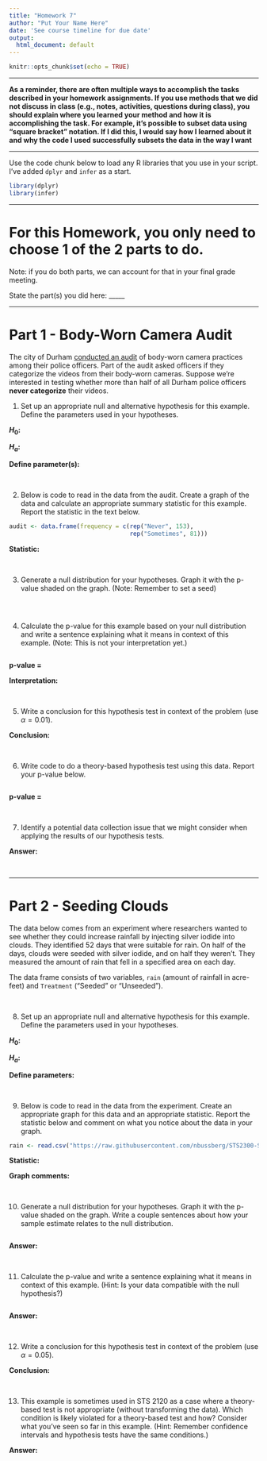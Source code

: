 ```yaml
---
title: "Homework 7"
author: "Put Your Name Here"
date: 'See course timeline for due date'
output:
  html_document: default
---
```


```r
knitr::opts_chunk$set(echo = TRUE)
```

---

**As a reminder, there are often multiple ways to accomplish the tasks described in your homework assignments. If you use methods that we did not discuss in class (e.g., notes, activities, questions during class), you should explain where you learned your method and how it is accomplishing the task. For example, it's possible to subset data using "square bracket" notation. If I did this, I would say how I learned about it and why the code I used successfully subsets the data in the way I want**

---

Use the code chunk below to load any R libraries that you use in your script. I've added `dplyr` and `infer` as a start.

```r
library(dplyr)
library(infer)
```

---

# For this Homework, you only need to choose 1 of the 2 parts to do. 

Note: if you do both parts, we can account for that in your final grade meeting. 

State the part(s) you did here: _____

---

# Part 1 - Body-Worn Camera Audit

The city of Durham  [conducted an audit](https://www.wral.com/audit-durham-police-officers-routinely-disregard-policies-on-bodycam-videos/19885934/) of body-worn camera practices among their police officers. Part of the audit asked officers if they categorize the videos from their body-worn cameras. Suppose we're interested in testing whether more than half of all Durham police officers **never categorize** their videos.


1. Set up an appropriate null and alternative hypothesis for this example. Define the parameters used in your hypotheses.

**$H_0$:**

**$H_a$:**

**Define parameter(s):**

<br>


2. Below is code to read in the data from the audit. Create a graph of the data and calculate an appropriate summary statistic for this example. Report the statistic in the text below.

```r
audit <- data.frame(frequency = c(rep("Never", 153), 
                                  rep("Sometimes", 81)))
```

**Statistic:**

<br>


3. Generate a null distribution for your hypotheses. Graph it with the p-value shaded on the graph. (Note: Remember to set a seed)

```r

```

<br>


4. Calculate the p-value for this example based on your null distribution and write a sentence explaining what it means in context of this example. (Note: This is not your interpretation yet.)

```r

```

**p-value =**

**Interpretation:**

<br>


5. Write a conclusion for this hypothesis test in context of the problem (use $\alpha = 0.01$).

**Conclusion:**

<br>


6. Write code to do a theory-based hypothesis test using this data. Report your p-value below.

```r

```

**p-value =**

<br>


7. Identify a potential data collection issue that we might consider when applying the results of our hypothesis tests.

**Answer:**

<br>



---


# Part 2 - Seeding Clouds

The data below comes from an experiment where researchers wanted to see whether they could increase rainfall by injecting silver iodide into clouds. They identified 52 days that were suitable for rain. On half of the days, clouds were seeded with silver iodide, and on half they weren't. They measured the amount of rain that fell in a specified area on each day.

The data frame consists of two variables, `rain` (amount of rainfall in acre-feet) and `Treatment` ("Seeded" or "Unseeded").


<br>


8. Set up an appropriate null and alternative hypothesis for this example. Define the parameters used in your hypotheses.

**$H_0$:**

**$H_a$:**

**Define parameters:**

<br>


9. Below is code to read in the data from the experiment. Create an appropriate graph for this data and an appropriate statistic. Report the statistic below and comment on what you notice about the data in your graph.

```r
rain <- read.csv("https://raw.githubusercontent.com/nbussberg/STS2300-Spring2025/refs/heads/main/Data/rainfall.csv")
```

**Statistic:**

**Graph comments:**

<br>


10. Generate a null distribution for your hypotheses. Graph it with the p-value shaded on the graph. Write a couple sentences about how your sample estimate relates to the null distribution.

```r

```

**Answer:**

<br>


11. Calculate the p-value and write a sentence explaining what it means in context of this example. (Hint: Is your data compatible with the null hypothesis?)

```r

```

**Answer:**

<br>


12. Write a conclusion for this hypothesis test in context of the problem (use $\alpha = 0.05$).

**Conclusion:**

<br>


13. This example is sometimes used in STS 2120 as a case where a theory-based test is not appropriate (without transforming the data). Which condition is likely violated for a theory-based test and how? Consider what you've seen so far in this example. (Hint: Remember confidence intervals and hypothesis tests have the same conditions.)

**Answer:**



